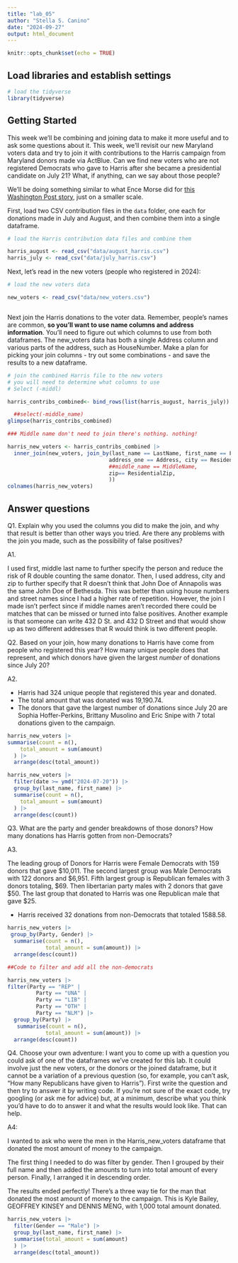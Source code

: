 ```yaml
---
title: "lab_05"
author: "Stella S. Canino"
date: "2024-09-27"
output: html_document
---
```


```r
knitr::opts_chunk$set(echo = TRUE)
```

## Load libraries and establish settings

```r
# load the tidyverse
library(tidyverse)

```

## Getting Started

This week we'll be combining and joining data to make it more useful and to ask some questions about it. This week, we'll revisit our new Maryland voters data and try to join it with contributions to the Harris campaign from Maryland donors made via ActBlue. Can we find new voters who are not registered Democrats who gave to Harris after she became a presidential candidate on July 21? What, if anything, can we say about those people?

We'll be doing something similar to what Ence Morse did for [this Washington Post story](https://www.washingtonpost.com/politics/2024/09/24/kamala-harris-younger-donors/?pwapi_token=eyJ0eXAiOiJKV1QiLCJhbGciOiJIUzI1NiJ9.eyJyZWFzb24iOiJnaWZ0IiwibmJmIjoxNzI3MzIzMjAwLCJpc3MiOiJzdWJzY3JpcHRpb25zIiwiZXhwIjoxNzI4NzA1NTk5LCJpYXQiOjE3MjczMjMyMDAsImp0aSI6ImIwYWMxNTk4LWMwMDgtNDE5Ny04MjAyLWVmMWNjZWFmYWZiMiIsInVybCI6Imh0dHBzOi8vd3d3Lndhc2hpbmd0b25wb3N0LmNvbS9wb2xpdGljcy8yMDI0LzA5LzI0L2thbWFsYS1oYXJyaXMteW91bmdlci1kb25vcnMvIn0.3-s0tBkMV7Y9DD21CBsKMlaliGlOKT2egCO-UFT735Y), just on a smaller scale.

First, load two CSV contribution files in the `data` folder, one each for donations made in July and August, and then combine them into a single dataframe.

```r
# load the Harris contribution data files and combine them

harris_august <- read_csv("data/august_harris.csv")
harris_july <- read_csv("data/july_harris.csv")

```

Next, let's read in the new voters (people who registered in 2024):

```r
# load the new voters data

new_voters <- read_csv("data/new_voters.csv")



```

Next join the Harris donations to the voter data. Remember, people's names are common, __so you'll want to use name columns and address information__. You'll need to figure out which columns to use from both dataframes. The new_voters data has both a single Address column and various parts of the address, such as HouseNumber. Make a plan for picking your join columns - try out some combinations - and save the results to a new dataframe.

```r
# join the combined Harris file to the new voters
# you will need to determine what columns to use
# Select (-middl)

harris_contribs_combined<- bind_rows(list(harris_august, harris_july)) 

  ##select(-middle_name)
glimpse(harris_contribs_combined)


```

```r

### Middle name don't need to join there's nothing. nothing!

harris_new_voters <- harris_contribs_combined |> 
  inner_join(new_voters, join_by(last_name == LastName, first_name == FirstName,
                                address_one == Address, city == ResidentialCity,
                                ##middle_name == MiddleName,
                                zip== ResidentialZip,
                                ))
colnames(harris_new_voters)

```


## Answer questions

Q1. Explain why you used the columns you did to make the join, and why that result is better than other ways you tried. Are there any problems with the join you made, such as the possibility of false positives?

A1. 

I used first, middle last name to further specify the person and reduce the risk
of  R double counting the same donator. Then, I used address, city and zip to further
specify that R doesn't think that John Doe of Annapolis was the same John Doe of Bethesda.
This was better than using house numbers and street names since I had a higher rate of repetition.
However, the join I made isn't perfect since if middle names aren't recorded there 
could be matches that can be missed or turned into false positives. 
Another example is that someone can write 432 D St. and 432 D Street and
that would show up as two different addresses that R would think is two different people.

Q2. Based on your join, how many donations to Harris have come from people who registered this year? How many unique people does that represent, and which donors have given the largest _number_ of donations since July 20? 

A2. 

- Harris had 324 unique people that registered this year and donated. 
- The total amount that was donated was 19,190.74.
- The donors that gave the largest number of donations since July 20 are Sophia
Hoffer-Perkins, Brittany Musolino and Eric Snipe with 7 total donations given to
the campaign.


```r
harris_new_voters |>
summarise(count = n(),
    total_amount = sum(amount)
  ) |>
  arrange(desc(total_amount)) 

```

```r
harris_new_voters |>
  filter(date >= ymd("2024-07-20")) |>
  group_by(last_name, first_name) |>
  summarise(count = n(),
    total_amount = sum(amount)
  ) |>
  arrange(desc(count)) 

```


Q3. What are the party and gender breakdowns of those donors? How many donations has Harris gotten from non-Democrats?

A3. 

The leading group of Donors for Harris were Female Democrats with 159 donors
that gave $10,011. The second largest group was Male Democrats with 122 donors
and $6,951. Fifth largest group is Republican females with 3 donors totaling,
$69. Then libertarian party males with 2 donors that gave $50. The last group
that donated to Harris was one Republican male that gave $25. 

- Harris received 32 donations from non-Democrats that totaled 1588.58.

```r
harris_new_voters |> 
 group_by(Party, Gender) |>
  summarise(count = n(),
            total_amount = sum(amount)) |>
  arrange(desc(count))
```

```r
##Code to filter and add all the non-democrats 

harris_new_voters |>
filter(Party == "REP" | 
         Party == "UNA" | 
         Party == "LIB" | 
         Party == "OTH" | 
         Party == "NLM") |>
  group_by(Party) |>
   summarise(count = n(),
            total_amount = sum(amount)) |>
  arrange(desc(count))
```



Q4. Choose your own adventure: I want you to come up with a question you could ask of one of the dataframes we've created for this lab. It could involve just the new voters, or the donors or the joined dataframe, but it cannot be a variation of a previous question (so, for example, you can't ask, "How many Republicans have given to Harris"). First write the question and then try to answer it by writing code. If you're not sure of the exact code, try googling (or ask me for advice) but, at a minimum, describe what you think you'd have to do to answer it and what the results would look like. That can help.

A4:

I wanted to ask who were the men in the Harris_new_voters dataframe that donated
the most amount of money to the campaign. 

The first thing I needed to do was filter by gender. Then I grouped by their 
full name and then added the amounts to turn into total amount of 
every person. Finally, I arranged it in descending order. 

The results ended perfectly! There's a three way tie for the man that 
donated the most amount of money to the campaign. This is Kyle Bailey,
GEOFFREY KINSEY and DENNIS MENG, with 1,000 total amount donated. 


```r
harris_new_voters |>
  filter(Gender == "Male") |>
  group_by(last_name, first_name) |>
  summarise(total_amount = sum(amount)
  ) |>
  arrange(desc(total_amount)) 
```



